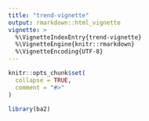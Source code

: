 ```yaml
---
title: "trend-vignette"
output: rmarkdown::html_vignette
vignette: >
  %\VignetteIndexEntry{trend-vignette}
  %\VignetteEngine{knitr::rmarkdown}
  %\VignetteEncoding{UTF-8}
---
```


```r
knitr::opts_chunk$set(
  collapse = TRUE,
  comment = "#>"
)
```

```r
library(ba2)
```

